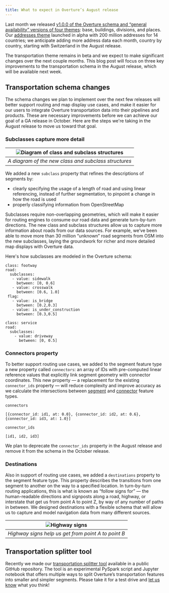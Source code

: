 ```yaml
---
title: What to expect in Overture’s August release
---
```


Last month we released [v1.0.0 of the Overture schema and “general availability” versions of four themes](https://overturemaps.org/overture-maps-foundation-releases-general-availability-of-its-open-maps-datasets/): 
base, buildings, divisions, and places. Our [addresses theme](https://overturemaps.org/introducing-overture-maps-address-theme/) launched in alpha with 200 million addresses 
for 14 countries; we anticipate adding more address data each month, country by country, starting with 
Switzerland in the August release. 

The transportation theme remains in beta and we expect to make significant changes over the next couple 
months. This blog post will focus on three key improvements to the transportation schema in the August 
release, which will be available next week. 

## Transportation schema changes
The schema changes we plan to implement over the next few releases will better support routing and map 
display use cases, and make it easier for our users to integrate Overture transportation data into their 
pipelines and products. These are necessary improvements before we can achieve our goal of a GA release in October. 
Here are the steps we're taking in the August release to move us toward that goal.

### Subclasses capture more detail

| ![Diagram of class and subclass structures](/img/blog/class-subclass-diagram.png) | 
|:--:| 
| *A diagram of the new class and subclass structures* |

We added a new `subclass` property that refines the descriptions of segments by:

- clearly specifying the usage of a length of road and using linear referencing, instead of further segmentation, to pinpoint a change in how the road is used 
- properly classifying information from OpenStreetMap

Subclasses require non-overlapping geometries, which will make it easier for routing engines to consume our 
road data and generate turn-by-turn directions. The new class and subclass structures allow us to capture more 
information about roads from our data sources. For example, we’ve been able 
to move more than 30 million “unknown” road segments from OSM into the new subclasses, laying the groundwork 
for richer and more detailed map displays with Overture data. 

Here's how subclasses are modeled in the Overture schema:

```
class: footway
road:
  subclasses:
   - value: sidewalk
     between: [0, 0.6]
   - value: crosswalk
     between: [0.6, 1.0]
 flag:
   - value: is_bridge
     between: [0.2,0.3]
   - value: is_under_construction
     between: [0.3,0.5]

class: service
road:
  subclasses:
    - value: driveway
      between: [0, 0.5]
``` 



### Connectors property
To better support routing use cases, we added to the segment feature type a new property called 
`connectors`: an array of IDs with pre-computed linear reference values that explicitly link segment 
geometry with connector coordinates. This new property &mdash; a replacement for the existing `connector_ids` 
property &mdash; will reduce complexity and improve accuracy as we calculate the intersections between [segment](https://docs.overturemaps.org/schema/reference/transportation/segment/) 
and [connector](https://docs.overturemaps.org/schema/reference/transportation/connector/) feature types.


`connectors`
```
[{connector_id: id1, at: 0.0}, {connector_id: id2, at: 0.6}, {connector_id: id3, at: 1.0}] 
```
`connector_ids`
```
[id1, id2, id3]
```
We plan to deprecate the `connector_ids` property in the August release and remove it from the schema 
in the October release.

### Destinations
Also in support of routing use cases, we added a `destinations` property to the segment feature type. 
This property describes the transitions from one segment to another on the way to a specified location. 
In turn-by-turn routing applications, this is what is known as “follow signs for” &mdash; the human-readable 
directions and signposts along a road, highway, or interstate that get us from point A to point Z, by way 
of any number of paths in between. We designed destinations with a flexible schema that will allow us to 
capture and model navigation data from many different sources.

| ![Highway signs](/img/blog/highway-signs.png) | 
|:--:| 
| *Highway signs help us get from point A to point B* |

## Transportation splitter tool
Recently we made our [transportation splitter tool](https://github.com/OvertureMaps/transportation-splitter)
available in a public GitHub repository. The tool is an experimental PySpark script and Jupyter notebook that offers 
multiple ways to split Overture’s transportation features into smaller and simpler segments. Please 
take it for a test drive and [let us know](https://github.com/OvertureMaps/transportation-splitter/issues) what you think! 
